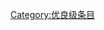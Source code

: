 {{catmore1|[[Wikipedia:琉球专题|Wikipedia:琉球专题]]}}
{{Articles by Quality|topic=琉球|project=琉球|format=toc}}
{{emptycat}}

[[Category:优良级条目|Category:优良级条目]]